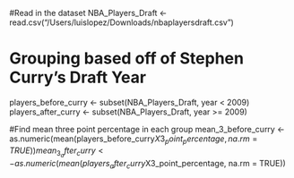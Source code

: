 #Read in the dataset
NBA_Players_Draft <- read.csv("/Users/luislopez/Downloads/nbaplayersdraft.csv")

# Grouping based off of Stephen Curry's Draft Year
players_before_curry <- subset(NBA_Players_Draft, year < 2009)
players_after_curry <- subset(NBA_Players_Draft, year >= 2009)

#Find mean three point percentage in each group
mean_3_before_curry <- as.numeric(mean(players_before_curry$X3_point_percentage, na.rm =TRUE))
mean_3_after_curry <- as.numeric(mean(players_after_curry$X3_point_percentage, na.rm = TRUE))
